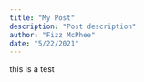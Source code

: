 ```yaml
---
title: "My Post"
description: "Post description"
author: "Fizz McPhee"
date: "5/22/2021"
---
```


this is a test
